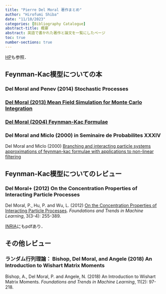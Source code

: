 ```yaml
---
title: "Pierre Del Moral 著作まとめ"
author: "Hirofumi Shiba"
date: "11/10/2023"
categories: [Bibliography Catalogue]
abstract-title: 概要
abstract: 英語で書かれた著作と論文を一覧にしたページ
toc: true
number-sections: true
---
```


[HP](https://people.bordeaux.inria.fr/pierre.delmoral/publications-books.html)も参照．

## Feynman-Kac模型についての本

### Del Moral and Penev (2014) Stochastic Processes

### [Del Moral (2013) Mean Field Simulation for Monte Carlo Integration](https://162348.github.io/posts/2023-11-9/)

### [Del Moral (2004) Feynman-Kac Formulae](https://162348.github.io/posts/2023-11-8/)

### Del Moral and Miclo (2000) in Seminaire de Probabilites XXXIV

Del Moral and Miclo (2000) [Branching and interacting particle systems approximations of feynman-kac formulae with applications to non-linear filtering](https://link.springer.com/chapter/10.1007/BFb0103798)

## Feynman-Kac模型についてのレビュー

### Del Moral+ (2012) On the Concentration Properties of Interacting Particle Processes

Del Moral, P., Hu, P. and Wu, L. (2012) [On the Concentration Properties of Interacting Particle Processes](https://www.nowpublishers.com/article/Details/MAL-026). *Foundations and Trends in Machine Learning*, 3(3-4): 255-389.

[INRIA](https://inria.hal.science/file/index/docid/607965/filename/RR-7677.pdf)にもpdfあり．

## その他レビュー

### ランダム行列理論： Bishop, Del Moral, and Angele (2018) An Introduction to Wishart Matrix Moments

Bishop, A., Del Moral, P. and Angele, N. (2018) An Introduction to Wishart Matrix Moments. *Foundations and Trends in Machine Learning*, 11(2): 97-218.